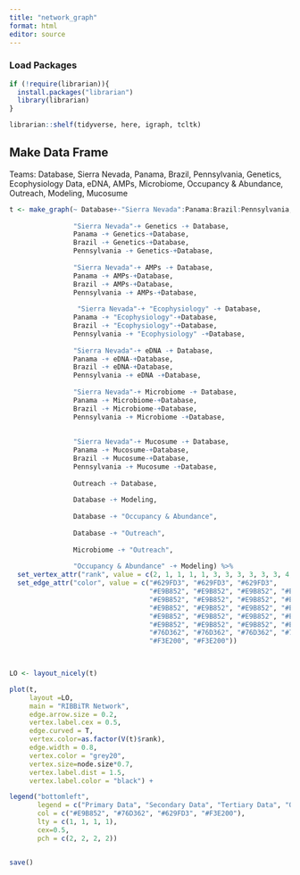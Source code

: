```yaml
---
title: "network_graph"
format: html
editor: source
---
```


### Load Packages
```r
if (!require(librarian)){
  install.packages("librarian")
  library(librarian)
}

librarian::shelf(tidyverse, here, igraph, tcltk)
```

## Make Data Frame
Teams: Database, Sierra Nevada, Panama, Brazil, Pennsylvania, Genetics, Ecophysiology Data, 
eDNA, AMPs, Microbiome, Occupancy & Abundance, Outreach, Modeling, Mucosume
```r

t <- make_graph(~ Database+-"Sierra Nevada":Panama:Brazil:Pennsylvania,
                
                "Sierra Nevada"-+ Genetics -+ Database,
                Panama -+ Genetics-+Database,
                Brazil -+ Genetics-+Database,
                Pennsylvania -+ Genetics-+Database,
                
                "Sierra Nevada"-+ AMPs -+ Database,
                Panama -+ AMPs-+Database,
                Brazil -+ AMPs-+Database,
                Pennsylvania -+ AMPs-+Database,
                
                 "Sierra Nevada"-+ "Ecophysiology" -+ Database,
                Panama -+ "Ecophysiology"-+Database,
                Brazil -+ "Ecophysiology"-+Database,
                Pennsylvania -+ "Ecophysiology" -+Database,
                
                "Sierra Nevada"-+ eDNA -+ Database,
                Panama -+ eDNA-+Database,
                Brazil -+ eDNA-+Database,
                Pennsylvania -+ eDNA -+Database,
                
                "Sierra Nevada"-+ Microbiome -+ Database,
                Panama -+ Microbiome-+Database,
                Brazil -+ Microbiome-+Database,
                Pennsylvania -+ Microbiome -+Database,
                
                
                "Sierra Nevada"-+ Mucosume -+ Database,
                Panama -+ Mucosume-+Database,
                Brazil -+ Mucosume-+Database,
                Pennsylvania -+ Mucosume -+Database,
                
                Outreach -+ Database,
                
                Database -+ Modeling,
                
                Database -+ "Occupancy & Abundance",
                
                Database -+ "Outreach",
                
                Microbiome -+ "Outreach",
                
                "Occupancy & Abundance" -+ Modeling) %>%
  set_vertex_attr("rank", value = c(2, 1, 1, 1, 1, 3, 3, 3, 3, 3, 3, 4, 4, 4)) %>% 
  set_edge_attr("color", value = c("#629FD3", "#629FD3", "#629FD3", 
                                   "#E9B852", "#E9B852", "#E9B852", "#E9B852", "#E9B852","#E9B852",
                                   "#E9B852", "#E9B852", "#E9B852", "#E9B852", "#E9B852", "#E9B852", "#E9B852",
                                   "#E9B852", "#E9B852", "#E9B852", "#E9B852", "#E9B852", "#E9B852",
                                   "#E9B852", "#E9B852", "#E9B852", "#E9B852", "#E9B852", 
                                   "#E9B852", "#E9B852", "#E9B852", "#E9B852","#76D362",
                                   "#76D362", "#76D362", "#76D362", "#76D362", "#76D362", "#76D362", 
                                   "#F3E200", "#F3E200"))
  


LO <- layout_nicely(t)

plot(t, 
     layout =LO,
     main = "RIBBiTR Network",
     edge.arrow.size = 0.2,
     vertex.label.cex = 0.5,
     edge.curved = T,
     vertex.color=as.factor(V(t)$rank),
     edge.width = 0.8,
     vertex.color = "grey20",
     vertex.size=node.size*0.7,
     vertex.label.dist = 1.5,
     vertex.label.color = "black") +

legend("bottomleft",
       legend = c("Primary Data", "Secondary Data", "Tertiary Data", "Quaternary Data"),
       col = c("#E9B852", "#76D362", "#629FD3", "#F3E200"),
       lty = c(1, 1, 1, 1),
       cex=0.5,
       pch = c(2, 2, 2, 2))


save() 

```



